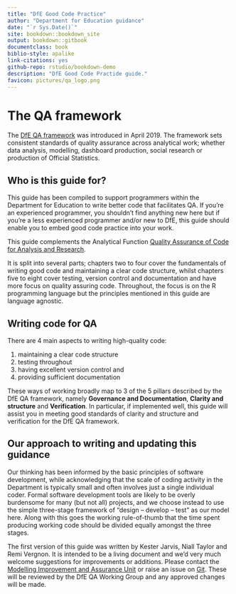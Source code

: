 ```yaml
---
title: "DfE Good Code Practice"
author: "Department for Education guidance"
date: "`r Sys.Date()`"
site: bookdown::bookdown_site
output: bookdown::gitbook
documentclass: book
biblio-style: apalike
link-citations: yes
github-repo: rstudio/bookdown-demo
description: "DfE Good Code Practide guide."
favicon: pictures/qa_logo.png
---
```


# The QA framework
The [DfE QA framework](https://assets.publishing.service.gov.uk/government/uploads/system/uploads/attachment_data/file/878616/Principles_of_QA_for_analysis.pdf) was introduced in April 2019.
The framework sets consistent standards of quality assurance across analytical work; whether data analysis, modelling, dashboard production, social research or production of Official Statistics. 

## Who is this guide for?
This guide has been compiled to support programmers within the Department for Education to write better code that facilitates QA.  If you're an experienced programmer, you shouldn't find anything new here but if you're a less experienced programmer and/or new to DfE, this guide should enable you to embed good code practice into your work.

This guide complements the Analytical Function [Quality Assurance of Code for Analysis and Research](https://best-practice-and-impact.github.io/qa-of-code-guidance).

It is split into several parts; chapters two to four cover the fundamentals of writing good code and maintaining a clear code structure, whilst chapters five to eight cover testing, version control and documentation and have more focus on quality assuring code.  Throughout, the focus is on the R programming language but the principles mentioned in this guide are language agnostic.

## Writing code for QA

There are 4 main aspects to writing high-quality code: 

1. maintaining a clear code structure
2. testing throughout
3. having excellent version control and 
4. providing sufficient documentation

These ways of working broadly map to 3 of the 5 pillars described by the DfE QA framework, namely **Governance and Documentation**, **Clarity and structure** and **Verification**.  In particular, if implemented well, this guide will assist you in meeting good standards of clarity and structure and verification for the DfE QA framework.

## Our approach to writing and updating this guidance

Our thinking has been informed by the basic principles of software development, while acknowledging that the scale of coding activity in the Department is typically small and often involves just a single individual coder. Formal software development tools are likely to be overly burdensome for many (but not all) projects, and we choose instead to use the simple three-stage framework of “design – develop – test” as our model here. Along with this goes the working rule-of-thumb that the time spent producing working code should be divided equally amongst the three stages.

The first version of this guide was written by Kester Jarvis, Niall Taylor and Remi Vergnon.  It is intended to be a living document and we'd very much welcome suggestions for improvements or additions.  Please contact the [Modelling Improvement and Assurance Unit](mailto:modellingandqa@Educationgovuk.onmicrosoft.com?subject=Good%20coding%20practice) or raise an issue on [Git](https://github.com/dfe-analytical-services/good-code-practice). These will be reviewed by the DfE QA Working Group and any approved changes will be made.






